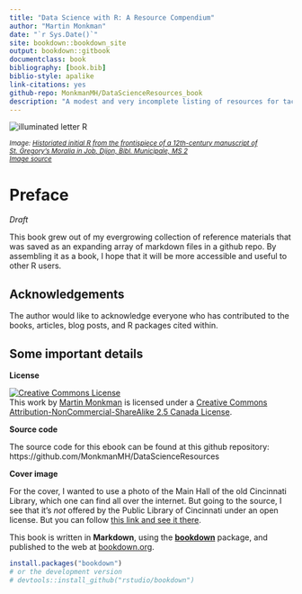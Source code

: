 ```yaml
--- 
title: "Data Science with R: A Resource Compendium"
author: "Martin Monkman"
date: "`r Sys.Date()`"
site: bookdown::bookdown_site
output: bookdown::gitbook
documentclass: book
bibliography: [book.bib]
biblio-style: apalike
link-citations: yes
github-repo: MonkmanMH/DataScienceResources_book
description: "A modest and very incomplete listing of resources for tackling data science problems in R."
---
```



<img alt="illuminated letter R" src="176px-Moralia_in_Job_MS_dragonslayer.jpg"></img>


<small><i>
Image: [Historiated initial R from the frontispiece of a 12th-century manuscript of St. Gregory's _Moralia in Job_, Dijon, Bibl. Municipale, MS 2](https://en.wikipedia.org/wiki/C%C3%AEteaux_Moralia_in_Job)
<br>
[Image source](https://commons.wikimedia.org/wiki/File:Moralia_in_Job_MS_dragonslayer.jpg)
</i></small>



# Preface {-}



_Draft_

This book grew out of my evergrowing collection of reference materials that was saved as an expanding array of markdown files in a github repo. By assembling it as a book, I hope that it will be more accessible and useful to other R users.



## Acknowledgements {-}

The author would like to acknowledge everyone who has contributed to the books, articles, blog posts, and R packages cited within.


## Some important details {-}

**License**

<a rel="license" href="https://creativecommons.org/licenses/by-nc-sa/2.5/ca/"><img alt="Creative Commons License" style="border-width:0" src="https://i.creativecommons.org/l/by-nc-sa/3.0/us/88x31.png" /></a><br />This work by [Martin Monkman](https://github.com/MonkmanMH) is licensed under a <a rel="license" href="https://creativecommons.org/licenses/by-nc-sa/2.5/ca/">Creative Commons Attribution-NonCommercial-ShareAlike 2.5 Canada License</a>.


**Source code**

The source code for this ebook can be found at this github repository: https://github.com/MonkmanMH/DataScienceResources 


**Cover image**

For the cover, I wanted to use a photo of the Main Hall of the old Cincinnati Library, which one can find all over the internet. But going to the source, I see that it's _not_ offered by the Public Library of Cincinnati under an open license. But you can follow [this link and see it there](https://www.flickr.com/photos/cincinnatipubliclibrary/3357891281).


This book is written in **Markdown**, using the [**bookdown**](https://bookdown.org/yihui/bookdown/) package, and published to the web at [bookdown.org](https://bookdown.org/).


```r
install.packages("bookdown")
# or the development version
# devtools::install_github("rstudio/bookdown")
```

